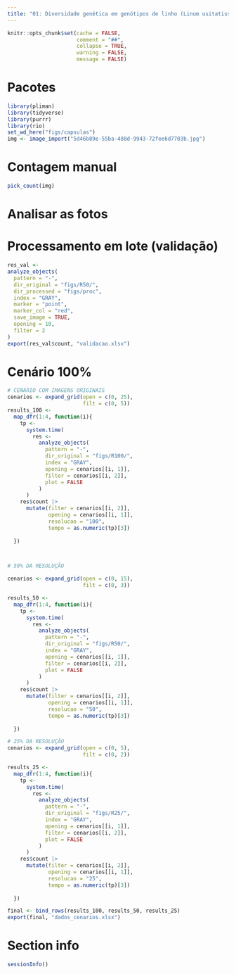 ```yaml
---
title: "01: Diversidade genética em genótipos de linho (Linum usitatissimum, L.) cultivados em Florianópolis-SC"
---
```


```r
knitr::opts_chunk$set(cache = FALSE,
                      comment = "##",
                      collapse = TRUE,
                      warning = FALSE,
                      message = FALSE)

```


# Pacotes


```r
library(pliman)
library(tidyverse)
library(purrr)
library(rio)
set_wd_here("figs/capsulas")
img <- image_import("5d46b89e-55ba-488d-9943-72fee6d7703b.jpg")

```

# Contagem manual
```r
pick_count(img)

```



# Analisar as fotos

# Processamento em lote (validação)


```r
res_val <- 
analyze_objects(
  pattern = "-",
  dir_original = "figs/R50/",
  dir_processed = "figs/proc",
  index = "GRAY",
  marker = "point",
  marker_col = "red",
  save_image = TRUE,
  opening = 10,
  filter = 2
)
export(res_val$count, "validacao.xlsx")
```



# Cenário 100%
```r
# CENÁRIO COM IMAGENS ORIGINAIS
cenarios <- expand_grid(open = c(0, 25),
                        filt = c(0, 5))
results_100 <- 
  map_dfr(1:4, function(i){
    tp <- 
      system.time(
        res <- 
          analyze_objects(
            pattern = "-",
            dir_original = "figs/R100/",
            index = "GRAY",
            opening = cenarios[[i, 1]],
            filter = cenarios[[i, 2]],
            plot = FALSE
          )
      )
    res$count |> 
      mutate(filter = cenarios[[i, 2]],
             opening = cenarios[[i, 1]],
             resolucao = "100",
             tempo = as.numeric(tp)[3])
    
  })



# 50% DA RESOLUÇÃO

cenarios <- expand_grid(open = c(0, 15),
                        filt = c(0, 3))

results_50 <- 
  map_dfr(1:4, function(i){
    tp <- 
      system.time(
        res <- 
          analyze_objects(
            pattern = "-",
            dir_original = "figs/R50/",
            index = "GRAY",
            opening = cenarios[[i, 1]],
            filter = cenarios[[i, 2]],
            plot = FALSE
          )
      )
    res$count |> 
      mutate(filter = cenarios[[i, 2]],
             opening = cenarios[[i, 1]],
             resolucao = "50",
             tempo = as.numeric(tp)[3])
    
  })

# 25% DA RESOLUÇÃO
cenarios <- expand_grid(open = c(0, 5),
                        filt = c(0, 2))

results_25 <- 
  map_dfr(1:4, function(i){
    tp <- 
      system.time(
        res <- 
          analyze_objects(
            pattern = "-",
            dir_original = "figs/R25/",
            index = "GRAY",
            opening = cenarios[[i, 1]],
            filter = cenarios[[i, 2]],
            plot = FALSE
          )
      )
    res$count |> 
      mutate(filter = cenarios[[i, 2]],
             opening = cenarios[[i, 1]],
             resolucao = "25",
             tempo = as.numeric(tp)[3])
    
  })

final <- bind_rows(results_100, results_50, results_25)
export(final, "dados_cenarios.xlsx")
```




# Section info
```r
sessionInfo()
```

